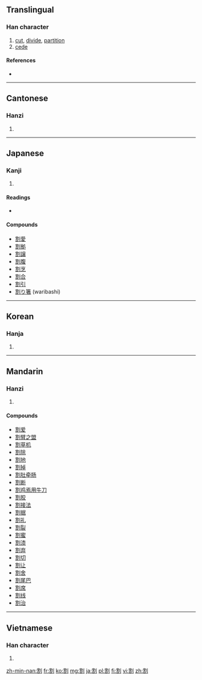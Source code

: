 ==Translingual==

===Han character===
{{Han char|rn=18|rad=刀|as=10|sn=12|four=3260<sub>0</sub>|canj=十口中弓 (JRLN)|ids=⿰[[害]][[刂]]}}

# [[cut]], [[divide]], [[partition]]
# [[cede]]

====References====
* {{Han ref|kx=0142.320|dkj=02112|dj=0323.040|hdz=10351.070|uh=5272|ud=21106|bh=B3CE|bd=46030}}

----

==Cantonese==

===Hanzi===
{{yue-hanzi|jyut=[[got3]]|y=got3}}

# {{defn|lang=yue|sort=刀10}}

----

==Japanese==

===Kanji===
{{ja-kanji|grade=6|rs=刀10}}

# {{defn|lang=ja|sort=刀10}}

====Readings====
* {{ja-readings|on=[[かつ]] (katsu)|kun=[[わる]] (waru), [[さく]] (saku), [[われる]] (wareru)}}

====Compounds====
* [[割愛]]
* [[割拠]]
* [[割譲]]
* [[割腹]]
* [[割烹]]
* [[割合]]
* [[割引]]
* [[割り箸]] (waribashi)

----

==Korean==

===Hanja===
{{ko-hanja|hangeul=할|rv=hal|mr=hal|eumhun=[[베다|벨]]|ehrv=bel|ehmr=pel}}

# {{defn|lang=ko|sort=刀10}}

----

==Mandarin==

===Hanzi===
{{cmn-hanzi|pin=[[gē]] ([[ge1]])|wg=ko<sup>1</sup>}}

# {{defn|lang=cmn|sort=刀10}}

====Compounds====
* [[割爱]]
* [[割臂之盟]]
* [[割草机]]
* [[割除]]
* [[割地]]
* [[割掉]]
* [[割肚牵肠]]
* [[割断]]
* [[割鸡焉用牛刀]]
* [[割胶]]
* [[割接法]]
* [[割据]]
* [[割礼]]
* [[割裂]]
* [[割蜜]]
* [[割漆]]
* [[割弃]]
* [[割切]]
* [[割让]]
* [[割舍]]
* [[割尾巴]]
* [[割席]]
* [[割线]]
* [[割治]]

----

==Vietnamese==

===Han character===
{{vi-hantu|[[cát]], [[cắt]], [[xắt]]|rs=刀10}}

# {{defn|lang=vi|sort=刀10}}

[[zh-min-nan:割]]
[[fr:割]]
[[ko:割]]
[[mg:割]]
[[ja:割]]
[[pl:割]]
[[fi:割]]
[[vi:割]]
[[zh:割]]
